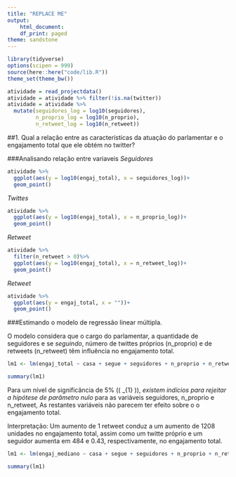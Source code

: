 ```yaml
---
title: "REPLACE ME"
output:
    html_document:
    df_print: paged
theme: sandstone
---
```


```r
library(tidyverse)
options(scipen = 999)
source(here::here("code/lib.R"))
theme_set(theme_bw())
```

```r
atividade = read_projectdata()
atividade = atividade %>% filter(!is.na(twitter))
atividade = atividade %>% 
  mutate(seguidores_log = log10(seguidores), 
         n_proprio_log = log10(n_proprio), 
         n_retweet_log = log10(n_retweet))
```
##1. Qual a relação entre as características da atuação do parlamentar e o engajamento total que ele obtém no twitter? 

###Analisando relação entre variaveis
*Seguidores*

```r
atividade %>%
  ggplot(aes(y = log10(engaj_total), x = seguidores_log))+
  geom_point()
```

*Twittes*

```r
atividade %>%
  ggplot(aes(y = log10(engaj_total), x = n_proprio_log))+
  geom_point()
```

*Retweet*

```r
atividade %>%
  filter(n_retweet > 0)%>%
  ggplot(aes(y = log10(engaj_total), x = n_retweet_log))+
  geom_point()
```

*Retweet*

```r
atividade %>%
  ggplot(aes(y = engaj_total, x = ""))+
  geom_point()
```

###Estimando o modelo de regressão linear múltipla.

O modelo considera que o cargo do parlamentar, a quantidade de seguidores e se _seguindo_, número de twittes próprios (n_proprio) e de retweets (n_retweet) têm influência no engajamento total.

```r
lm1 <- lm(engaj_total ~ casa + segue + seguidores + n_proprio + n_retweet , data = atividade)

summary(lm1)
```

Para um nível de significância de 5% (\( \beta_{1} \)), *existem indícios para rejeitar a hipótese de parâmetro nulo *para as variáveis seguidores, n_proprio e n_retweet, 
As restantes variáveis não parecem ter efeito sobre o o engajamento total.


Interpretação: Um aumento de 1 retweet conduz a um aumento de 1208 unidades no engajamento total, assim como um twitte próprio e um seguidor aumenta em 484 e 0.43, respectivamente, no engajamento total. 


```r
lm1 <- lm(engaj_mediano ~ casa + segue + seguidores + n_proprio + n_retweet , data = atividade)

summary(lm1)
```






